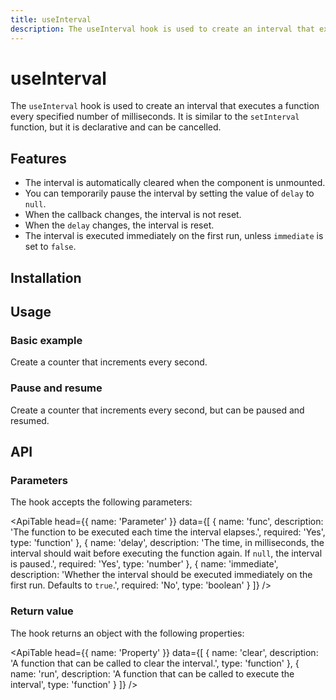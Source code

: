 ```yaml
---
title: useInterval
description: The useInterval hook is used to create an interval that executes a function every specified number of milliseconds.
---
```


# useInterval

The `useInterval` hook is used to create an interval that executes a function every specified number of milliseconds. It is similar to the `setInterval` function, but it is declarative and can be cancelled.

## Features

- The interval is automatically cleared when the component is unmounted.
- You can temporarily pause the interval by setting the value of `delay` to `null`.
- When the callback changes, the interval is not reset.
- When the `delay` changes, the interval is reset.
- The interval is executed immediately on the first run, unless `immediate` is set to `false`.

## Installation

<Snippet pkg text='@raddix/use-interval' />

## Usage

### Basic example

Create a counter that increments every second.

<CodeBlock folder='use-interval' file='example1.tsx' />

### Pause and resume

Create a counter that increments every second, but can be paused and resumed.

<CodeBlock folder='use-interval' file='example2.tsx' />

## API

### Parameters

The hook accepts the following parameters:

<ApiTable
  head={{
    name: 'Parameter'
  }}
  data={[
    {
      name: 'func',
      description:
        'The function to be executed each time the interval elapses.',
      required: 'Yes',
      type: 'function'
    },
    {
      name: 'delay',
      description:
        'The time, in milliseconds, the interval should wait before executing the function again. If `null`, the interval is paused.',
      required: 'Yes',
      type: 'number'
    },
    {
      name: 'immediate',
      description:
        'Whether the interval should be executed immediately on the first run. Defaults to `true`.',
      required: 'No',
      type: 'boolean'
    }
  ]}
/>

### Return value

The hook returns an object with the following properties:

<ApiTable
  head={{
    name: 'Property'
  }}
  data={[
    {
      name: 'clear',
      description: 'A function that can be called to clear the interval.',
      type: 'function'
    },
    {
      name: 'run',
      description: 'A function that can be called to execute the interval',
      type: 'function'
    }
  ]}
/>
